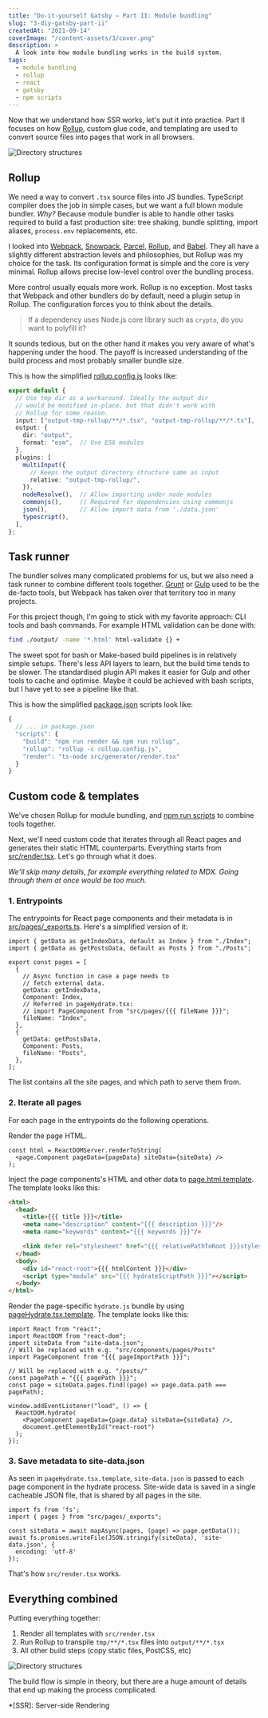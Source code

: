 ```yaml
---
title: "Do-it-yourself Gatsby – Part II: Module bundling"
slug: "3-diy-gatsby-part-ii"
createdAt: "2021-09-14"
coverImage: "/content-assets/3/cover.png"
description: >
  A look into how module bundling works in the build system.
tags:
  - module bundling
  - rollup
  - react
  - gatsby
  - npm scripts
---
```


Now that we understand how SSR works, let's put it into practice. Part II focuses on how [Rollup](https://rollupjs.org/guide/en/), custom glue code, and templating are used to convert source files into pages that work in all browsers.

<Image alt="Directory structures" src="/content-assets/3/dir-structure-simple.svg" />

## Rollup

We need a way to convert `.tsx` source files into JS bundles. TypeScript compiler does the job in simple cases, but we want a full blown module bundler. _Why?_ Because module bundler is able to handle other tasks required to build a fast production site: tree shaking, bundle splitting, import aliases, `process.env` replacements, etc.

I looked into [Webpack](https://webpack.js.org/), [Snowpack](https://www.snowpack.dev/), [Parcel](https://parceljs.org/), [Rollup](https://rollupjs.org/), and [Babel](https://babeljs.io/). They all have a slightly different abstraction levels and philosophies, but Rollup was my choice for the task. Its configuration format is simple and the core is very minimal. Rollup allows precise low-level control over the bundling process.

More control usually equals more work. Rollup is no exception. Most tasks that Webpack and other bundlers do by default, need a plugin setup in Rollup. The configuration forces you to think about the details.

> If a dependency uses Node.js core library such as `crypto`, do you want to polyfill it?

It sounds tedious, but on the other hand it makes you very aware of what's happening under the hood. The payoff is increased understanding of the build process and most probably smaller bundle size.

This is how the simplified [rollup.config.js](https://github.com/kimmobrunfeldt/blog/blob/main/rollup.config.js) looks like:

```ts
export default {
  // Use tmp dir as a workaround. Ideally the output dir
  // would be modified in-place, but that didn't work with
  // Rollup for some reason.
  input: ["output-tmp-rollup/**/*.tsx", "output-tmp-rollup/**/*.ts"],
  output: {
    dir: "output",
    format: "esm",  // Use ES6 modules
  },
  plugins: [
    multiInput({
      // Keeps the output directory structure same as input
      relative: "output-tmp-rollup/",
    }),
    nodeResolve(),  // Allow importing under node_modules
    commonjs(),     // Required for dependencies using commonjs
    json(),         // Allow import data from './data.json'
    typescript(),
  ],
};
```

## Task runner

The bundler solves many complicated problems for us, but we also need a task runner to combine different tools together. [Grunt](https://gruntjs.com/) or [Gulp](https://gulpjs.com/) used to be the de-facto tools, but Webpack has taken over that territory too in many projects.

For this project though, I'm going to stick with my favorite approach: CLI tools and bash commands. For example HTML validation can be done with:

```bash
find ./output/ -name '*.html' html-validate {} +
```

The sweet spot for bash or Make-based build pipelines is in relatively simple setups. There's less API layers to learn, but the build time tends to be slower. The standardised plugin API makes it easier for Gulp and other tools to cache and optimise. Maybe it could be achieved with bash scripts, but I have yet to see a pipeline like that.

This is how the simplified [package.json](https://github.com/kimmobrunfeldt/blog/blob/main/package.json) scripts look like:

```js
{
  // ... in package.json
  "scripts": {
    "build": "npm run render && npm run rollup",
    "rollup": "rollup -c rollup.config.js",
    "render": "ts-node src/generator/render.tsx"
  }
}
```

## Custom code & templates

We've chosen Rollup for module bundling, and [npm run scripts](https://www.keithcirkel.co.uk/how-to-use-npm-as-a-build-tool/) to combine tools together.

Next, we'll need custom code that iterates through all React pages and generates their static HTML counterparts. Everything starts from [src/render.tsx](https://github.com/kimmobrunfeldt/blog/blob/main/src/generator/render.tsx). Let's go through what it does.

*We'll skip many details, for example everything related to MDX. Going through them at once would be too much.*

### 1. Entrypoints

The entrypoints for React page components and their metadata is in [src/pages/_exports.ts](https://github.com/kimmobrunfeldt/blog/blob/main/src/pages/_exports.ts). Here's a simplified version of it:

```tsx
import { getData as getIndexData, default as Index } from "./Index";
import { getData as getPostsData, default as Posts } from "./Posts";

export const pages = [
  {
    // Async function in case a page needs to
    // fetch external data.
    getData: getIndexData,
    Component: Index,
    // Referred in pageHydrate.tsx:
    // import PageComponent from "src/pages/{{{ fileName }}}";
    fileName: "Index",
  },
  {
    getData: getPostsData,
    Component: Posts,
    fileName: "Posts",
  },
];
```

The list contains all the site pages, and which path to serve them from.

### 2. Iterate all pages

For each page in the entrypoints do the following operations.

Render the page HTML.

```tsx
const html = ReactDOMServer.renderToString(
  <page.Component pageData={pageData} siteData={siteData} />
);
```

Inject the page components's HTML and other data to [page.html.template](https://github.com/kimmobrunfeldt/blog/blob/main/src/templates/page.html.template). The template looks like this:

```html
<html>
  <head>
    <title>{{{ title }}}</title>
    <meta name="description" content="{{{ description }}}"/>
    <meta name="keywords" content="{{{ keywords }}}"/>

    <link defer rel="stylesheet" href="{{{ relativePathToRoot }}}styles.css"/>
  </head>
  <body>
    <div id="react-root">{{{ htmlContent }}}</div>
    <script type="module" src="{{{ hydrateScriptPath }}}"></script>
  </body>
</html>
```

Render the page-specific `hydrate.js` bundle by using [pageHydrate.tsx.template](https://github.com/kimmobrunfeldt/blog/blob/main/src/templates/pageHydrate.tsx.template). The template looks like this:

```tsx
import React from "react";
import ReactDOM from "react-dom";
import siteData from "site-data.json";
// Will be replaced with e.g. "src/components/pages/Posts"
import PageComponent from "{{{ pageImportPath }}}";

// Will be replaced with e.g. "/posts/"
const pagePath = "{{{ pagePath }}}";
const page = siteData.pages.find((page) => page.data.path === pagePath);

window.addEventListener("load", () => {
  ReactDOM.hydrate(
    <PageComponent pageData={page.data} siteData={siteData} />,
    document.getElementById("react-root")
  );
});
```

### 3. Save metadata to site-data.json

As seen in `pageHydrate.tsx.template`, `site-data.json` is passed to each page component in the hydrate process. Site-wide data is saved in a single cacheable JSON file, that is shared by all pages in the site.

```tsx
import fs from 'fs';
import { pages } from "src/pages/_exports";

const siteData = await mapAsync(pages, (page) => page.getData());
await fs.promises.writeFile(JSON.stringify(siteData), 'site-data.json', {
  encoding: 'utf-8'
});
```

That's how `src/render.tsx` works.

## Everything combined

Putting everything together:

1. Render all templates with `src/render.tsx`
2. Run Rollup to transpile `tmp/**/*.tsx` files into `output/**/*.tsx`
3. All other build steps (copy static files, PostCSS, etc)

<Image alt="Directory structures" src="/content-assets/3/dir-structure-build.svg" />

The build flow is simple in theory, but there are a huge amount of details that end up making the process complicated.


*[SSR]: Server-side Rendering
